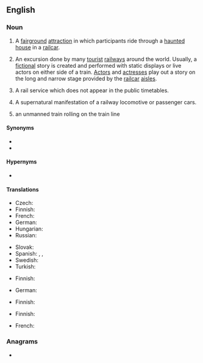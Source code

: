 ==English==

===Noun===
{{en-noun}}

# A [[fairground]] [[attraction]] in which participants ride through a [[haunted house]] in a [[railcar]].
# {{lb|en|theater}} An excursion done by many [[tourist]] [[railway]]s around the world. Usually, a [[fiction]]al story is created and performed with static displays or live actors on either side of a train. [[actor|Actor]]s and [[actresses]] play out a story on the long and narrow stage provided by the [[railcar]] [[aisles]].
# {{lb|en|UK}} A rail service which does not appear in the public timetables.
# {{lb|en|UK}} A supernatural manifestation of a railway locomotive or passenger cars.
# an unmanned train rolling on the train line

====Synonyms====
{{sense|unmanned train}}
* {{l|en|runaway train}}
* {{l|en|glider}}

====Hypernyms====
* {{sense|fairground attraction}} {{l|en|dark ride}}

====Translations====
{{trans-top|fairground attraction}}
* Czech: {{t|cs|strašidelná dráha|f}}
* Finnish: {{t|fi|kummitusjuna}}
* French: {{t+|fr|train fantôme|m}}
* German: {{t+|de|Geisterbahn|f}}
* Hungarian: {{t+|hu|szellemvasút}}
* Russian: {{t|ru|дорога пеще́ра ужасов|f}}
{{trans-mid}}
* Slovak: {{t|sk|strašidelná dráha|f}}
* Spanish: {{t|es|tren del terror|m}}, {{t|es|tren fantasma|}}, {{t|es|tren infernal|m}}
* Swedish: {{t|sv|spöktåg}}
* Turkish: {{t|tr|korku tüneli}}
{{trans-bottom}}

{{trans-top|theatrical performance beside a train}}
* Finnish: {{t|fi|kummitusjuna}}
{{trans-mid}}
* German: {{t|de|Geisterzug}}
{{trans-bottom}}

{{trans-top|rail service which does not appear on timetables}}
{{trans-mid}}
{{trans-bottom}}

{{trans-top|supernatural manifestatiopn of a train}}
* Finnish: {{t+|fi|aavejuna}}
{{trans-mid}}
{{trans-bottom}}

{{trans-top|unmanned train}}
* Finnish: {{t|fi|[[miehittämätön]] [[juna]]}}
{{trans-mid}}
* French: {{t+|fr|train fantôme|m}}
{{trans-bottom}}

===Anagrams===
* {{anagrams|en|throatings}}